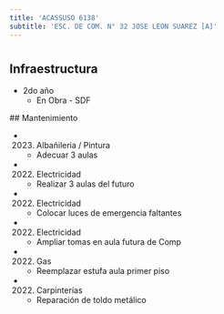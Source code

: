 ```yaml
---
title: 'ACASSUSO 6138'
subtitle: 'ESC. DE COM. N° 32 JOSE LEON SUAREZ [A]'
---
```


#
## Infraestructura

* 2do año 
    + En Obra - SDF 


 ## Mantenimiento

*  (2023) Albañileria / Pintura 
    + Adecuar 3 aulas

*  (2022) Electricidad 
    + Realizar 3 aulas del futuro

*  (2022) Electricidad 
    + Colocar luces de emergencia faltantes

*  (2022) Electricidad 
    + Ampliar tomas en aula futura de Comp

*  (2022) Gas 
    + Reemplazar estufa aula primer piso

*  (2022) Carpinterías 
    + Reparación de toldo metálico







